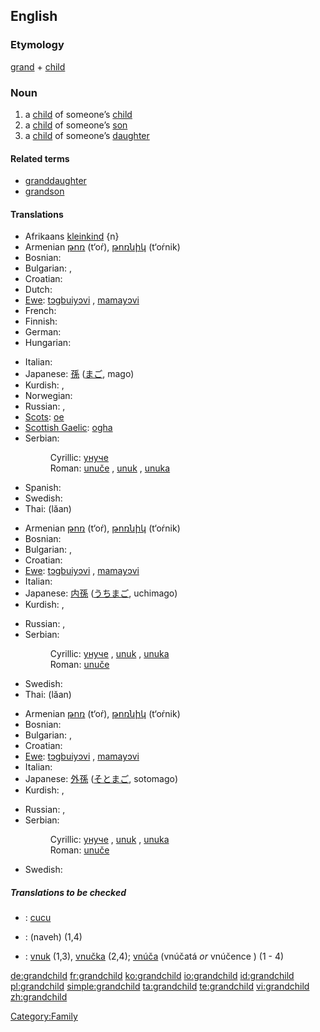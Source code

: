 ==English==

===Etymology===
[[grand]] + [[child]]

===Noun===
{{wikipedia}}
{{en-noun|grandchildren}}

# a [[child]] of someone’s [[child]]
# a [[child]] of someone’s [[son]]
# a [[child]] of someone’s [[daughter]]

====Related terms====
*[[granddaughter]]
*[[grandson]]

====Translations====
{{trans-top|child of someone’s child}}
*Afrikaans [[kleinkind]] {n}
*Armenian [[թոռ]] (t‘oŕ), [[թոռնիկ]] (t‘oŕnik)
* Bosnian: {{t-|bs|unuče|n}}
* Bulgarian: {{t-|bg|внук|m}}, {{t-|bg|внучка|f}}
* Croatian: {{t-|hr|unuče|n}}
* Dutch: {{t+|nl|kleinkind|n}}
*[[Ewe]]: [[tɔgbuiyɔvi]] {{n}}, [[mamayɔvi]] {{n}}
* French: {{t|fr|petit-enfant|m}}
* Finnish: {{t|fi|lapsenlapsi}}
* German: {{t+|de|Enkelkind|n}}
* Hungarian: {{t+|hu|unoka}}
{{trans-mid}}
* Italian: {{t-|it|nipote|m|f}}
*Japanese: [[孫]] ([[まご]], mago)
*Kurdish: {{t|ku|nevî}}, {{t+|ku|torin}}
* Norwegian: {{t|no|barnebarn}}
* Russian: {{t+|ru|внук|m|tr=vnuk}}, {{t+|ru|внучка|f|tr=vnúčka}}
*[[Scots]]: [[oe#Scots|oe]]
*[[Scottish Gaelic]]: [[ogha]] {{m}}
*Serbian:
*:Cyrillic: [[унуче#Serbian|унуче]] {{n}}
*:Roman: [[unuče#Serbian|unuče]] {{n}}, [[unuk]] {{m}}, [[unuka]] {{f}}
* Spanish: {{t-|es|nieto}}
* Swedish: {{t+|sv|barnbarn|n}}
*Thai: {{THchar|[[หลาน]]}} (lăan)
{{trans-bottom}}

{{trans-top|child of someone’s son}}
*Armenian [[թոռ]] (t‘oŕ), [[թոռնիկ]] (t‘oŕnik)
* Bosnian: {{t-|bs|unuče|n}}
* Bulgarian: {{t-|bg|внук|m}}, {{t-|bg|внучка|f}}
* Croatian: {{t-|hr|unuče|n}}
*[[Ewe]]: [[tɔgbuiyɔvi]] {{n}}, [[mamayɔvi]] {{n}}
* Italian: {{t-|it|nipote|m|f}}
*Japanese: [[内孫]] ([[うちまご]], uchimago)
*Kurdish: {{t|ku|nevî}}, {{t+|ku|torin}}
{{trans-mid}}
* Russian: {{t+|ru|внук|m|tr=vnuk}}, {{t+|ru|внучка|f|tr=vnúčka}}
*Serbian:
*:Cyrillic: [[унуче#Serbian|унуче]] {{n}}, [[unuk]] {{m}}, [[unuka]] {{f}}
*:Roman: [[unuče#Serbian|unuče]] {{n}}
* Swedish: {{t-|sv|sonbarn|n}}
*Thai: {{THchar|[[หลาน]]}} (lăan)
{{trans-bottom}}

{{trans-top|child of someone’s daughter}}
*Armenian [[թոռ]] (t‘oŕ), [[թոռնիկ]] (t‘oŕnik)
* Bosnian: {{t-|bs|unuče|n}}
* Bulgarian: {{t-|bg|внук|m}}, {{t-|bg|внучка|f}}
* Croatian: {{t-|hr|unuče|n}}
*[[Ewe]]: [[tɔgbuiyɔvi]] {{n}}, [[mamayɔvi]] {{n}}
* Italian: {{t-|it|nipote|m|f}}
*Japanese: [[外孫]] ([[そとまご]], sotomago)
*Kurdish: {{t|ku|nevî}}, {{t+|ku|torin}}
{{trans-mid}}
* Russian: {{t+|ru|внук|m|tr=vnuk}}, {{t+|ru|внучка|f|tr=vnúčka}}
*Serbian:
*:Cyrillic: [[унуче#Serbian|унуче]] {{n}}, [[unuk]] {{m}}, [[unuka]] {{f}}
*:Roman: [[unuče#Serbian|unuče]] {{n}}
* Swedish: {{t-|sv|dotterbarn|n}}
{{trans-bottom}}

=====Translations to be checked=====
<!--Remove this section once all of the translations below have been moved into the tables above.-->
{{checktrans}}
*{{ttbc|Indonesian}}: [[cucu]]
*{{ttbc|Persian}}: {{FAchar|[[نوه]]}} (naveh) (1,4)
*{{ttbc|Slovak}}: [[vnuk]] {{m}} (1,3), [[vnučka]] {{f}} (2,4); [[vnúča]] {{n}} (vnúčatá ''or'' vnúčence {{p}}) (1 - 4)

[[Category:Family]]

[[de:grandchild]]
[[fr:grandchild]]
[[ko:grandchild]]
[[io:grandchild]]
[[id:grandchild]]
[[pl:grandchild]]
[[simple:grandchild]]
[[ta:grandchild]]
[[te:grandchild]]
[[vi:grandchild]]
[[zh:grandchild]]